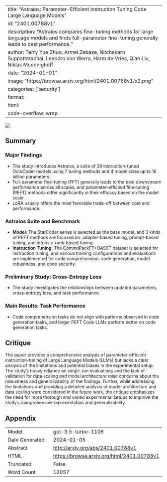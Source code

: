 
---
title: "Astraios: Parameter-Efficient Instruction Tuning Code Large Language Models"
id: "2401.00788v1"
description: "Astraios compares fine-tuning methods for large language models and finds full-parameter fine-tuning generally leads to best performance."
author: Terry Yue Zhuo, Armel Zebaze, Nitchakarn Suppattarachai, Leandro von Werra, Harm de Vries, Qian Liu, Niklas Muennighoff
date: "2024-01-01"
image: "https://browse.arxiv.org/html/2401.00788v1/x2.png"
categories: ['security']
format:
  html:
    code-overflow: wrap
---

![](https://browse.arxiv.org/html/2401.00788v1/x2.png)

## Summary

### Major Findings
- The study introduces Astraios, a suite of 28 instruction-tuned OctoCoder models using 7 tuning methods and 4 model sizes up to 16 billion parameters.
- Full-parameter fine-tuning (FFT) generally leads to the best downstream performance across all scales, and parameter-efficient fine-tuning (PEFT) methods differ significantly in their efficacy based on the model scale.
- LoRA usually offers the most favorable trade-off between cost and performance.

### Astraios Suite and Benchmark
- **Model**: The StarCoder series is selected as the base model, and 3 kinds of PEFT methods are focused on: adapter-based tuning, prompt-based tuning, and intrinsic-rank-based tuning. 
- **Instruction Tuning**: The CommitPackFT+OASST dataset is selected for instruction tuning, and various training configurations and evaluations are implemented for code comprehension, code generation, model robustness, and code security.

### Preliminary Study: Cross-Entropy Loss
- The study investigates the relationships between updated parameters, cross-entropy loss, and task performance.

### Main Results: Task Performance
- Code comprehension tasks do not align with patterns observed in code generation tasks, and larger PEFT Code LLMs perform better on code generation tasks.

## Critique

The paper provides a comprehensive analysis of parameter-efficient instruction-tuning of Large Language Models (LLMs) but lacks a clear analysis of the limitations and potential biases in the experimental setup. The study's heavy reliance on single-run evaluations and the lack of validation for data scaling and model architecture raise concerns about the robustness and generalizability of the findings. Further, while addressing the limitations and providing a detailed analysis of model architecture and data scaling were considered in the future work, the critique emphasizes the need for more thorough and varied experimental setups to improve the study's comprehensive representation and generalizability.

## Appendix

|          |          |
|----------|----------|
| Model     | gpt-3.5-turbo-1106       |
| Date Generated     | 2024-01-05       |
| Abstract | [http://arxiv.org/abs/2401.00788v1](http://arxiv.org/abs/2401.00788v1)        |
| HTML     | [https://browse.arxiv.org/html/2401.00788v1](https://browse.arxiv.org/html/2401.00788v1)       |
| Truncated       | False       |
| Word Count       | 12057       |